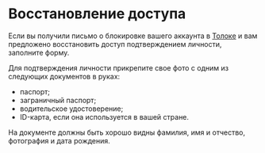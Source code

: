 # Восстановление доступа

Если вы получили письмо о блокировке вашего аккаунта в [Толоке](https://toloka.ai/tolokers/ru/) и вам предложено восстановить доступ подтверждением личности, заполните форму.

Для подтверждения личности прикрепите свое фото с одним из следующих документов в руках:

- паспорт;
- заграничный паспорт;
- водительское удостоверение;
- ID-карта, если она используется в вашей стране.

На документе должны быть хорошо видны фамилия, имя и отчество, фотография и дата рождения.

<YandexForm name="registration" src="https://forms.yandex.com/surveys/13464611.aae9597a9c66c630f2b7810fbddb942128830095/?lang=ru&iframe=1&service=toloka-ai"/>
